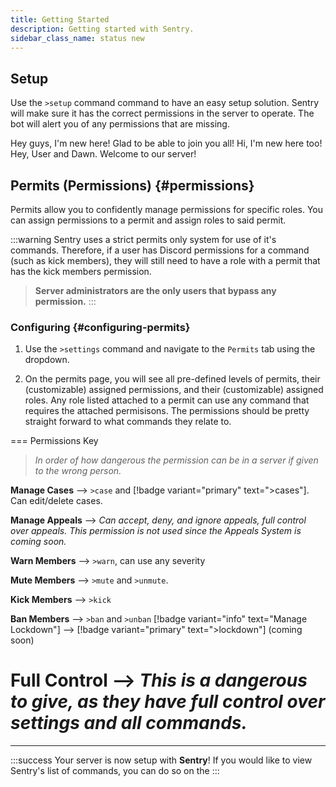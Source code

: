 ```yaml
---
title: Getting Started
description: Getting started with Sentry.
sidebar_class_name: status new
---
```



## Setup
Use the `>setup` command command to have an easy setup solution. Sentry will make sure it has the correct permissions in the server to operate. The bot will alert you of any permissions that are missing.

<DiscordMessages>
	<DiscordMessage>Hey guys, I'm new here! Glad to be able to join you all!</DiscordMessage>
	<DiscordMessage author="Dawn" avatar="red">
		Hi, I'm new here too!
	</DiscordMessage>
	<DiscordMessage author="Sanctuary" avatar="https://i.imgur.com/0TeacfY.png" roleColor="#0099ff">
		Hey, <DiscordMention>User</DiscordMention> and <DiscordMention>Dawn</DiscordMention>. Welcome to our server!
	</DiscordMessage>
</DiscordMessages>

## Permits (Permissions) {#permissions}
Permits allow you to confidently manage permissions for specific roles. You can assign permissions to a permit and assign roles to said permit. 

:::warning
Sentry uses a strict permits only system for use of it's commands. Therefore, if a user has Discord permissions for a command (such as kick members), they will still need to have a role with a permit that has the kick members permission.

> **Server administrators are the only users that bypass any permission.**
:::


### Configuring {#configuring-permits}
1. Use the `>settings` command and navigate to the `Permits` tab using the dropdown. 

2. On the permits page, you will see all pre-defined levels of permits, their (customizable) assigned permissions, and their (customizable) assigned roles. Any role listed attached to a permit can use any command that requires the attached permisisons. The permissions should be pretty straight forward to what commands they relate to. 

=== Permissions Key
> *In order of how dangerous the permission can be in a server if given to the wrong person.*

**Manage Cases** --> `>case` and [!badge variant="primary" text="&gt;cases"]. Can edit/delete cases.

**Manage Appeals** --> *Can accept, deny, and ignore appeals, full control over appeals. This permission is not used since the Appeals System is coming soon.*

**Warn Members** --> `>warn`, can use any severity

**Mute Members** --> `>mute` and `>unmute`.

**Kick Members** --> `>kick`

**Ban Members** --> `>ban` and `>unban`
[!badge variant="info" text="Manage Lockdown"] --> [!badge variant="primary" text="&gt;lockdown"] (coming soon)

**Full Control** --> *This is a dangerous to give, as they have full control over settings and all commands.*
===

---

:::success 
Your server is now setup with **Sentry**! If you would like to view Sentry's list of commands, you can do so on the 
:::
